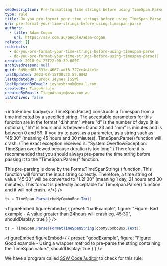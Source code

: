 ```yaml
---
seoDescription: Pre-formatting time strings before using TimeSpan.Parse() ensures accurate and crash-free parsing of time values.
type: rule
title: Do you pre-format your time strings before using TimeSpan.Parse()?
uri: pre-format-your-time-strings-before-using-timespan-parse
authors:
  - title: Adam Cogan
    url: https://ssw.com.au/people/adam-cogan
related: []
redirects:
  - do-you-pre-format-your-time-strings-before-using-timespan-parse
  - do-you-pre-format-your-time-strings-before-using-timespan-parse()
created: 2018-04-25T22:00:39.000Z
archivedreason: null
guid: 6d9bcd83-531e-4667-adf6-727ce4c4ce1c
lastUpdated: 2023-08-15T00:22:55.000Z
lastUpdatedBy: Brook Jeynes [SSW]
lastUpdatedByEmail: jeynesbrook@gmail.com
createdBy: TiagoAraujo
createdByEmail: TiagoAraujo@ssw.com.au
isArchived: false
---
```


<introEmbed
  body={<>
TimeSpan.Parse() constructs a Timespan from a time indicated by a specified string. The acceptable parameters for this function are in the format "d.hh:mm" where "d" is the number of days (it is optional), "hh" is hours and is between 0 and 23 and "mm" is minutes and is between 0 and 59. If you try to pass, as a parameter, as a string such as "45:30" (meaning 45 hours and 30 minutes), TimeSpan.Parse() function will crash. (The exact exception received is: "System.OverflowException: TimeSpan overflowed because duration is too long".) Therefore it is recommended that you should always pre-parse the time string before passing it to the "TimeSpan.Parse()" function.

This pre-parsing is done by the FormatTimeSpanString( ) function. This function will format the input string correctly. Therefore, a time string of value "45:30" will be converted to "1.21:30" (meaning 1 day, 21 hours and 30 minutes). This format is perfectly acceptable for TimeSpan.Parse() function and it will not crash.
  </>}
/>
```csharp
ts = TimeSpan.Parse(cboMyComboBox.Text)
```
<figureEmbed figureEmbed={ {
  preset: "badExample",
  figure: "Figure: Bad example - A value greater than 24hours will crash eg. 45:30",
  shouldDisplay: true
} } />


```csharp
ts = TimeSpan.Parse(FormatTimeSpanString(cboMyComboBox.Text))
```
<figureEmbed figureEmbed={ {
  preset: "goodExample",
  figure: "Figure: Good example - Using a wrapper method to pre-parse the string containing the TimeSpan value.",
  shouldDisplay: true
} } />


We have a program called [SSW Code Auditor](https://www.ssw.com.au/ssw/CodeAuditor/Rules.aspx#TimeSpan) to check for this rule.
